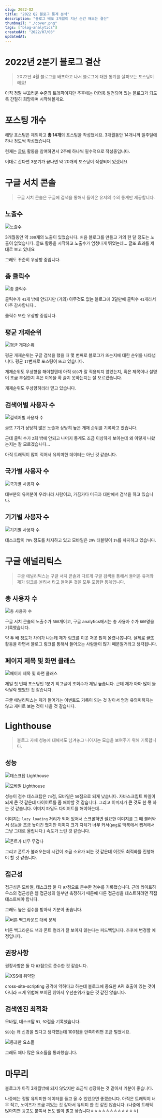 ```yaml
---
slug: 2022-Q2
title: "2022 Q2 블로그 통계 분석"
description: "블로그 배포 3개월이 지난 순간 해보는 결산"
thumbnail: "./cover.png"
tags: ["blog-analytics"]
createdAt: "2022/07/03"
updatedAt:
---
```


# 2022년 2분기 블로그 결산

> 2022년 4월 블로그를 배포하고 나서 블로그에 대한 통계를 살펴보는 포스팅이에요!

아직 정말 부끄러운 수준의 트래픽이지만 추후에는 더더욱 발전되어 있는 블로그가 되도록 간절히 희망하며 시작해볼게요.

# 포스팅 개수

해당 포스팅은 제외하고 **총 14개**의 포스팅을 작성했네요.
3개월동안 14개니까 일주일에 하나 정도씩 작성했습니다.

현재는 [글또](https://junghyeonsu.com/posts/Geultto-7th-commitment) 활동을 참여하면서 2주에 하나씩 필수적으로 작성중입니다.

이대로 간다면 3분기가 끝나면 약 20개의 포스팅이 작성되어 있겠네요

# 구글 서치 콘솔

> 구글 서치 콘솔은 구글에 검색을 통해서 들어온 유저의 수의 통계만 제공합니다.

## 노출수

![노출수](./1.png)

3개월동안 약 `300`개의 노출이 있었습니다.
처음 블로그를 만들고 거의 한 달 정도는 노출이 없었습니다.
글또 활동을 시작하고 노출수가 엄청나게 뛰었는데... 글또 효과를 제대로 보고 있네요

그래도 꾸준히 우상향 중입니다.

## 총 클릭수

![총 클릭수](./2.png)

클릭수가 `41`개 밖에 안되지만 (거의) 아무것도 없는 블로그에 3달만에 클릭수 `41`개라서 아주 감사합니다..

클릭수 또한 우상향 중입니다.

## 평균 개재순위

![평균 개재순위](./3.png)

평균 개재순위는 구글 검색을 했을 때 몇 번째로 블로그가 뜨는지에 대한 순위를 나타냅니다. 평균 `17`번째로 포스팅이 뜨고 있습니다.

개재순위도 우상향을 해야할텐데 아직 `SEO`가 잘 적용되지 않았는지, 혹은 제목이나 설명이 조금 부실한지 혹은 이목을 확 끌지 못하는지는 잘 모르겠습니다.

개재순위도 우상향하리라 믿고 있습니다.

## 검색어별 사용자 수

![검색어별 사용자 수](./4.png)

글또 7기가 상당히 많은 노출과 상당히 높은 개재 순위를 기록하고 있습니다.

근데 클릭 수가 `2`회 밖에 안되고 나머지 통계도 조금 이상하게 보이는데 왜 이렇게 나왔는지는 잘 모르겠습니다...

아직 트래픽이 많이 적어서 유의미한 데이터는 아닌 것 같습니다.

## 국가별 사용자 수

![국가별 사용자 수](./5.png)

대부분의 유저분이 우리나라 사람이고, 가끔가다 미국과 대만에서 검색을 하고 있습니다.

## 기기별 사용자 수

![기기별 사용자 수](./6.png)

데스크탑이 `70%` 정도를 차지하고 있고 모바일은 `29%` 태블릿이 `1%`를 차지하고 있습니다.

# 구글 애널리틱스

> 구글 애널리틱스는 구글 서치 콘솔과 다르게 구글 검색을 통해서 들어온 유저와 제가 링크를 올려서 타고 들어온 것을 모두 포함한 통계입니다.

## 총 사용자 수

![총 사용자 수](./7.png)

구글 서치 콘솔의 노출수가 `300`개이고, 구글 analytics에서는 총 사용자 수가 `600`명을 기록했습니다.

약 두 배 정도가 차이가 나는데 제가 링크를 이곳 저곳 많이 올렸나봅니다. 실제로 글또 활동을 하면서 블로그 링크를 통해서 들어오는 사람들이 많기 때문일거라고 생각됩니다.

## 페이지 제목 및 화면 클래스

![페이지 제목 및 화면 클래스](./8.png)

제일 첫 번째 포스팅인 1분기 회고글이 조회수가 제일 높습니다. 근데 제가 아마 많이 들락날락 했었던 것 같습니다.

구글 애널리틱스는 제가 들어가는 이벤트도 기록이 되는 것 같아서 엄청 유의미하지는 않고 재미로 보는 것이 나을 것 같습니다.

# Lighthouse

> 블로그 자체 성능에 대해서도 남겨놓고 나아지는 모습을 보여주기 위해 기록합니다.

## 성능

![데스크탑 Lighthouse](./9.png)

![모바일 Lighthouse](./10.png)

성능이 점수 데스크탑은 `74`점, 모바일은 `50`점으로 되게 낮습니다. 자바스크립트 파일이 되게 큰 것 같은데 다이어트를 좀 해야할 것 같습니다.
그리고 이미지가 큰 것도 한 몫 하는 것 같습니다. 이미지 파일도 다이어트를 해야하는데...

이미지는 `lazy loading` 처리가 되어 있어서 스크롤하면 필요한 이미지를 그 때 불러와서 성능을 조금 높이긴 했지만 이미지 크기 자체가 너무 커서(`png`로 맥북에서 캡쳐해서 그냥 그대로 올립니다.) 속도가 느린 것 같습니다.

![폰트가 너무 무겁다](./11.png)

그리고 폰트가 불러오는데 시간이 조금 소요가 되는 것 같은데 이것도 최적화를 진행해야 할 것 같습니다.

## 접근성

접근성은 모바일, 데스크탑 둘 다 `97`점으로 준수한 점수를 기록했습니다. 근데 라이트하우스의 접근성은 웹 접근성의 일부만 측정하기 때문에 다른 접근성을 테스트하려면 직접 테스트해야 합니다.

그래도 높은 점수를 받아서 기분이 좋습니다.

![버튼 백그라운드 대비 문제](./12.png)

버튼 백그라운드 색과 폰트 컬러가 잘 보이지 않는다는 피드백입니다. 추후에 변경할 예정입니다.

## 권장사항

권장사항은 둘 다 `83`점으로 준수한 것 같습니다.

![XSS에 취약함](./13.png)

cross-site-scripting 공격에 약하다고 하는데 블로그에 중요한 API 호출이 있는 것이 아니라 크게 위험해 보이진 않아서 우선순위가 높은 것 같진 않습니다.

## 검색엔진 최적화

모바일, 데스크탑 `91`, `92`점을 기록했습니다.

`SEO`는 꽤 신경을 썼다고 생각헀는데 100점을 만족하려면 조금 멀었네요.

![통과한 요소들](./14.png)

그래도 꽤나 많은 요소들을 통과했습니다.

# 마무리

블로그가 아직 3개월밖에 되지 않았지만 조금씩 성장하는 것 같아서 기분이 좋습니다.

나중에는 정말 유의미한 데이터를 들고 올 수 있었으면 좋겠습니다. 아직은 트래픽이 너무 적고, 노이즈가 조금 껴있는 것 같아서 유의미 한 것 같진 않습니다. (나중에 트래픽 많아지면 광고도 붙여서 돈도 많이 벌고 싶습니다ㅎㅎㅎㅎㅎㅎㅎㅎㅎㅎㅎㅎ)

